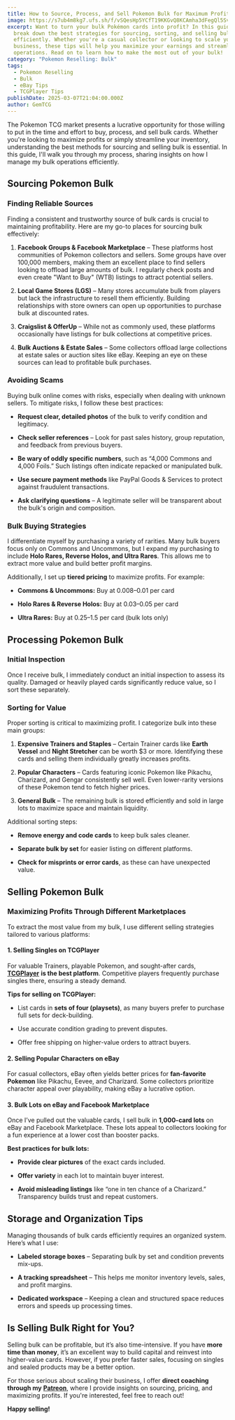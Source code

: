 ```yaml
---
title: How to Source, Process, and Sell Pokemon Bulk for Maximum Profit
image: https://s7ub4m8kg7.ufs.sh/f/vSQesHp5YCfT19KKGvQ8KCAmha3dFegQl5SvZk02BIctUYbW
excerpt: Want to turn your bulk Pokémon cards into profit? In this guide, I
  break down the best strategies for sourcing, sorting, and selling bulk
  efficiently. Whether you're a casual collector or looking to scale your
  business, these tips will help you maximize your earnings and streamline your
  operations. Read on to learn how to make the most out of your bulk!
category: "Pokemon Reselling: Bulk"
tags:
  - Pokemon Reselling
  - Bulk
  - eBay Tips
  - TCGPlayer Tips
publishDate: 2025-03-07T21:04:00.000Z
author: GemTCG
---
```


The Pokemon TCG market presents a lucrative opportunity for those willing to put in the time and effort to buy, process, and sell bulk cards. Whether you're looking to maximize profits or simply streamline your inventory, understanding the best methods for sourcing and selling bulk is essential. In this guide, I'll walk you through my process, sharing insights on how I manage my bulk operations efficiently.

<YouTube id="znArjXcdoZA" />

**Sourcing Pokemon Bulk**
-------------------------

### **Finding Reliable Sources**

Finding a consistent and trustworthy source of bulk cards is crucial to maintaining profitability. Here are my go-to places for sourcing bulk effectively:

1.  **Facebook Groups & Facebook Marketplace** – These platforms host communities of Pokemon collectors and sellers. Some groups have over 100,000 members, making them an excellent place to find sellers looking to offload large amounts of bulk. I regularly check posts and even create "Want to Buy" (WTB) listings to attract potential sellers.
    
2.  **Local Game Stores (LGS)** – Many stores accumulate bulk from players but lack the infrastructure to resell them efficiently. Building relationships with store owners can open up opportunities to purchase bulk at discounted rates.
    
3.  **Craigslist & OfferUp** – While not as commonly used, these platforms occasionally have listings for bulk collections at competitive prices.
    
4.  **Bulk Auctions & Estate Sales** – Some collectors offload large collections at estate sales or auction sites like eBay. Keeping an eye on these sources can lead to profitable bulk purchases.
    

### **Avoiding Scams**

Buying bulk online comes with risks, especially when dealing with unknown sellers. To mitigate risks, I follow these best practices:

*   **Request clear, detailed photos** of the bulk to verify condition and legitimacy.
    
*   **Check seller references** – Look for past sales history, group reputation, and feedback from previous buyers.
    
*   **Be wary of oddly specific numbers**, such as “4,000 Commons and 4,000 Foils.” Such listings often indicate repacked or manipulated bulk.
    
*   **Use secure payment methods** like PayPal Goods & Services to protect against fraudulent transactions.
    
*   **Ask clarifying questions** – A legitimate seller will be transparent about the bulk's origin and composition.
    

### **Bulk Buying Strategies**

I differentiate myself by purchasing a variety of rarities. Many bulk buyers focus only on Commons and Uncommons, but I expand my purchasing to include **Holo Rares, Reverse Holos, and Ultra Rares**. This allows me to extract more value and build better profit margins.

Additionally, I set up **tiered pricing** to maximize profits. For example:

*   **Commons & Uncommons:** Buy at $0.008–$0.01 per card
    
*   **Holo Rares & Reverse Holos:** Buy at $0.03–$0.05 per card
    
*   **Ultra Rares:** Buy at $0.25–$1.5 per card (bulk lots only)
    

**Processing Pokemon Bulk**
---------------------------

### **Initial Inspection**

Once I receive bulk, I immediately conduct an initial inspection to assess its quality. Damaged or heavily played cards significantly reduce value, so I sort these separately.

### **Sorting for Value**

Proper sorting is critical to maximizing profit. I categorize bulk into these main groups:

1.  **Expensive Trainers and Staples** – Certain Trainer cards like **Earth Vessel** and **Night Stretcher** can be worth $3 or more. Identifying these cards and selling them individually greatly increases profits.
    
2.  **Popular Characters** – Cards featuring iconic Pokemon like Pikachu, Charizard, and Gengar consistently sell well. Even lower-rarity versions of these Pokemon tend to fetch higher prices.
    
3.  **General Bulk** – The remaining bulk is stored efficiently and sold in large lots to maximize space and maintain liquidity.
    

Additional sorting steps:

*   **Remove energy and code cards** to keep bulk sales cleaner.
    
*   **Separate bulk by set** for easier listing on different platforms.
    
*   **Check for misprints or error cards**, as these can have unexpected value.
    

**Selling Pokemon Bulk**
------------------------

### **Maximizing Profits Through Different Marketplaces**

To extract the most value from my bulk, I use different selling strategies tailored to various platforms:

#### **1\. Selling Singles on TCGPlayer**

For valuable Trainers, playable Pokemon, and sought-after cards, [**TCGPlayer**](https://tcgplayer.com) **is the best platform**. Competitive players frequently purchase singles there, ensuring a steady demand.

**Tips for selling on TCGPlayer:**

*   List cards in **sets of four (playsets)**, as many buyers prefer to purchase full sets for deck-building.
    
*   Use accurate condition grading to prevent disputes.
    
*   Offer free shipping on higher-value orders to attract buyers.
    

#### **2\. Selling Popular Characters on eBay**

For casual collectors, eBay often yields better prices for **fan-favorite Pokemon** like Pikachu, Eevee, and Charizard. Some collectors prioritize character appeal over playability, making eBay a lucrative option.

#### **3\. Bulk Lots on eBay and Facebook Marketplace**

Once I’ve pulled out the valuable cards, I sell bulk in **1,000-card lots** on eBay and Facebook Marketplace. These lots appeal to collectors looking for a fun experience at a lower cost than booster packs.

**Best practices for bulk lots:**

*   **Provide clear pictures** of the exact cards included.
    
*   **Offer variety** in each lot to maintain buyer interest.
    
*   **Avoid misleading listings** like “one in ten chance of a Charizard.” Transparency builds trust and repeat customers.
    

**Storage and Organization Tips**
---------------------------------

Managing thousands of bulk cards efficiently requires an organized system. Here’s what I use:

*   **Labeled storage boxes** – Separating bulk by set and condition prevents mix-ups.
    
*   **A tracking spreadsheet** – This helps me monitor inventory levels, sales, and profit margins.
    
*   **Dedicated workspace** – Keeping a clean and structured space reduces errors and speeds up processing times.
    

**Is Selling Bulk Right for You?**
----------------------------------

Selling bulk can be profitable, but it’s also time-intensive. If you have **more time than money**, it’s an excellent way to build capital and reinvest into higher-value cards. However, if you prefer faster sales, focusing on singles and sealed products may be a better option.

For those serious about scaling their business, I offer **direct coaching through my** [**Patreon**](https://www.patreon.com/c/GemTCG), where I provide insights on sourcing, pricing, and maximizing profits. If you're interested, feel free to reach out!

**Happy selling!**